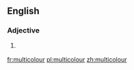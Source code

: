 ==English==

===Adjective===
{{infl|en|adjective}}

# {{chiefly|British|and|Canada}} {{alternative spelling of|multicolor}}

[[fr:multicolour]]
[[pl:multicolour]]
[[zh:multicolour]]